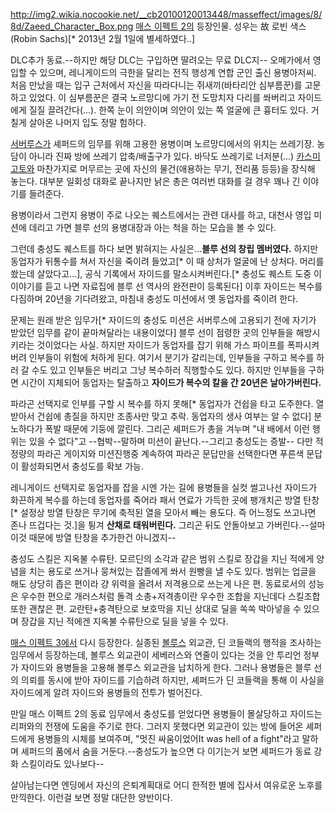 http://img2.wikia.nocookie.net/__cb20100120013448/masseffect/images/8/8d/Zaeed_Character_Box.png
[[매스 이펙트 2]]의 등장인물. 성우는 故 로빈 색스(Robin Sachs)[* 2013년 2월 1일에 별세하였다..]

DLC추가 동료.--하지만 해당 DLC는 구입하면 딸려오는 무료 DLC지-- 오메가에서 영입할 수 있으며, 레니게이드의 극한을 달리는 전직 행성계 연합 군인 출신 용병아저씨. 처음 만났을 때는 입구 근처에서 자신을 따라다니는 쥐새끼(바타리안 심부름꾼)를 고문하고 있었다. 이 심부름꾼은 결국 노르망디에 가기 전 도망치자 다리를 쏴버리고 자이드에게 질질 끌려간다(...). 한쪽 눈이 의안이며 의안이 있는 쪽 얼굴에 큰 흉터도 있다. 거칠게 살아온 나머지 입도 정말 험하다.

[[서버루스]]가 셰퍼드의 임무를 위해 고용한 용병이며 노르망디에서의 위치는 쓰레기장. 농담이 아니라 진짜 방에 쓰레기 압축/배출구가 있다. 바닥도 쓰레기로 너저분(...) [[카스미 고토]]와 마찬가지로 머무르는 곳에 자신의 물건(애용하는 무기, 전리품 등등)을 장식해 놓는다. 대부분 일회성 대화로 끝나지만 낡은 총은 여러번 대화를 걸 경우 꽤나 긴 이야기를 들려준다.

용병이라서 그런지 용병이 주로 나오는 퀘스트에서는 관련 대사를 하고, 대천사 영입 미션에 데리고 가면 블루 선의 용병대장과 아는 척을 하는 모습을 볼 수 있다.

그런데 충성도 퀘스트를 하다 보면 밝혀지는 사실은...'''블루 선의 창립 멤버였다.''' 하지만 동업자가 뒤통수를 쳐서 자신을 죽이려 들었고[* 이 때 상처가 얼굴에 난 상처다. 머리를 쐈는데 살았다고...], 공식 기록에서 자이드를 말소시켜버린다.[* 충성도 퀘스트 도중 이 이야기를 듣고 나면 자료집에 블루 선 역사의 완전판이 등록된다] 이후 자이드는 복수를 다짐하며 20년을 기다려왔고, 마침내 충성도 미션에서 옛 동업자를 죽이려 한다.

문제는 원래 받은 임무가[* 자이드의 충성도 미션은 서버루스에 고용되기 전에 자기가 받았던 임무를 같이 끝마쳐달라는 내용이었다] 블루 선이 점령한 곳의 인부들을 해방시키라는 것이었다는 사실. 하지만 자이드가 동업자를 잡기 위해 가스 파이프를 폭파시켜버려 인부들이 위험에 처하게 된다. 여기서 분기가 갈리는데, 인부들을 구하고 복수를 하러 갈 수도 있고 인부들은 버리고 그냥 복수하러 직행할수도 있다. 하지만 인부들을 구하면 시간이 지체되어 동업자는 탈출하고 '''자이드가 복수의 칼을 간 20년은 날아가버린다.'''

파라곤 선택지로 인부를 구할 시 복수를 하지 못해[* 동업자가 건쉽을 타고 도주한다. 열받아서 건쉽에 총질을 하지만 조종사만 맞고 추락. 동업자의 생사 여부는 알 수 없다] 분노하다가 폭발 때문에 기둥에 깔린다. 그리곤 셰퍼드가 총을 겨누며 "내 배에서 이런 행위는 있을 수 없다"고 --협박--말하며 미션이 끝난다.--그리고 충성도는 증발-- 다만 적정량의 파라곤 게이지와 미션진행중 계속하여 파라곤 문답만을 선택한다면 푸른색 문답이 활성화되면서 충성도를 확보 가능.

레니게이드 선택지로 동업자를 잡을 시엔 가는 길에 용병들을 실컷 썰고나선 자이드가 화끈하게 복수를 하는데 동업자를 죽어라 패서 연료가 가득한 곳에 팽개치곤 방열 탄창[* 설정상 방열 탄창은 무기에 축적된 열을 모아서 빼는 용도다. 즉 어느정도 쓰고나면 존나 뜨겁다는 것.]을 튕겨 '''산채로 태워버린다.''' 그리곤 뒤도 안돌아보고 가버린다.--설마 이것 때문에 방열 탄창을 추가한건 아니겠지--

충성도 스킬은 지옥불 수류탄. 모르딘의 소각과 같은 범위 스킬로 장갑을 지닌 적에게 양념을 치는 용도로 쓰거나 뭉쳐있는 잡졸에게 쏴서 원빵을 낼 수도 있다. 범위는 업글을 해도 상당히 좁은 편이라 걍 위력을 올려서 저격용으로 쓰는게 나은 편. 동료로서의 성능은 우수한 편으로 개러스처럼 돌격 소총+저격총이란 우수한 조합을 지닌데다 스킬조합또한 괜찮은 편. 교란탄+충격탄으로 보호막을 지닌 상대로 딜을 쏙쏙 박아넣을 수 있으며 장갑을 지닌 적에겐 지옥불 수류탄으로 딜을 넣을 수 있다. 

[[매스 이펙트 3]]에서 다시 등장한다. 실종된 [[볼루스]] 외교관, 딘 코들랙의 행적을 조사하는 임무에서 등장하는데, 볼루스 외교관이 세베러스와 연줄이 있다는 것을 안 투리언 정부가 자이드와 용병들을 고용해 볼루스 외교관을 납치하게 한다. 그러나 용병들은 블루 선의 의뢰를 동시에 받아 자이드를 기습하려 하지만, 셰퍼드가 딘 코들랙을 통해 이 사실을 자이드에게 알려 자이드와 용병들의 전투가 벌어진다.

만일 매스 이펙트 2의 동료 임무에서 충성도를 얻었다면 용병들이 몰살당하고 자이드는 리퍼와의 전쟁에 도움을 주기로 한다. 그러지 못했다면 외교관이 있는 방에 들어온 셰퍼드에게 용병들의 시체를 보여주며, "멋진 싸움이었어It was hell of a fight"라고 말하며 셰퍼드의 품에서 숨을 거둔다.--충성도가 높으면 다 이기는거 보면 셰퍼드가 동료 강화 스킬이라도 있나보다--

살아남는다면 엔딩에서 자신의 은퇴계획대로 어디 한적한 별에 집사서 여유로운 노후를 만끽한다. 이런걸 보면 정말 대단한 양반이다.
